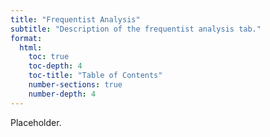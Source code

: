 ```yaml
---
title: "Frequentist Analysis"
subtitle: "Description of the frequentist analysis tab."
format:
  html:
    toc: true
    toc-depth: 4
    toc-title: "Table of Contents"
    number-sections: true
    number-depth: 4
---
```



Placeholder.

